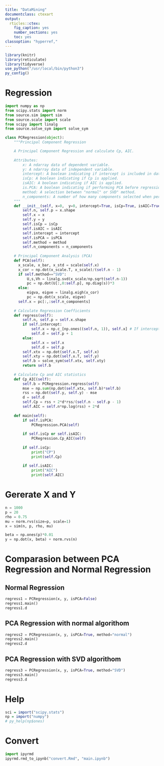 ```yaml
---
title: "DataMining"
documentclass: ctexart
output:
  rticles::ctex:
    fig_caption: yes
    number_sections: yes
    toc: yes
classoption: "hyperref,"
---
```


```r
library(knitr)
library(reticulate)
library(tidyverse)
use_python("/usr/local/bin/python3")
py_config()
```

# Regression

```python
import numpy as np
from scipy.stats import norm
from source.sim import sim
from source.scale import scale
from scipy import linalg
from source.solve_sym import solve_sym

class PCRegression(object):
    """Principal Component Regression

    A Principal Component Regression and calculate Cp, AIC.
    
    Attributes:
        x: A ndarray data of dependent variable.
        y: A ndarray data of independent variable.
        intercept: A boolean indicating if intercept is included in data.
        isCp: A boolean indicating if Cp is applied.
        isAIC: A boolean indicating if AIC is applied.
        is.PCA: A boolean indicating if performing PCA before regression.
        method: A selection between "normal" or SVD" method.
        n_components: A number of how many components selected when performing PCA
    """
    def __init__(self, x=0,  y=0, intercept=True, isCp=True, isAIC=True, isPCA=True, method="SVD", n_components = 3):
        self.n, self.p = x.shape
        self.x = x
        self.y = y
        self.isCp = isCp
        self.isAIC = isAIC
        self.intercept = intercept
        self.isPCA = isPCA
        self.method = method
        self.n_components = n_components
        
    # Principal Component Analysis (PCA)
    def PCA(self):
      x_scale, x_bar, x_std = scale(self.x)
      x_cor = np.dot(x_scale.T, x_scale)/(self.n - 1)
      if self.method=="SVD":
          U,s,Vh = linalg.svd(x_scale/np.sqrt(self.n-1))
          pc = np.dot(U[:,0:self.p], np.diag(s))*3
      else:
          eigva, eigve = linalg.eigh(x_cor)
          pc = np.dot(x_scale, eigve)
      self.x = pc[:,:self.n_components]
        
    # Calculate Regression Coefficients
    def regress(self):
        self.n, self.p = self.x.shape
        if self.intercept:
            self.x = np.c_[np.ones((self.n, 1)), self.x] # If intercept, then generize a column which is all 1
            self.d = self.p + 1
        else:
            self.x = self.x
            self.d = self.p
        self.xtx = np.dot(self.x.T, self.x)
        self.xty = np.dot(self.x.T, self.y)
        self.b = solve_sym(self.xtx, self.xty)
        return self.b
    
    # Calculate Cp and AIC statistics
    def Cp_AIC(self):
        self.b = PCRegression.regress(self)
        mse = np.sum(np.dot(self.xtx, self.b)*self.b)
        rss = np.dot(self.y, self.y) - mse
        d = self.d
        self.Cp = rss + 2*d*rss/(self.n - self.p - 1)
        self.AIC = self.n*np.log(rss) + 2*d
    
    def main(self):
        if self.isPCA:
            PCRegression.PCA(self)
            
        if self.isCp or self.isAIC:
            PCRegression.Cp_AIC(self)
            
        if self.isCp:
            print("CP")
            print(self.Cp)
            
        if self.isAIC:
            print("AIC")
            print(self.AIC)
```

# Gererate X and Y

```python
n = 1000
p = 20
rho = 0.75
mu = norm.rvs(size=p, scale=1)
x = sim(n, p, rho, mu)

beta = np.ones(p)*0.01
y = np.dot(x, beta) + norm.rvs(n)
```

# Comparasion between PCA Regression and Normal Regression

## Normal Regression

```python
regress1 = PCRegression(x, y, isPCA=False)
regress1.main()
regress1.d
```

## PCA Regression with normal algorithom

```python
regress2 = PCRegression(x, y, isPCA=True, method="normal")
regress2.main()
regress2.d
```

## PCA Regression with SVD algorithom

```python
regress3 = PCRegression(x, y, isPCA=True, method="SVD")
regress3.main()
regress3.d
```

# Help

```r
sci = import("scipy.stats")
np = import("numpy")
# py_help(np$ones)
```

# Convert

```python
import ipyrmd
ipyrmd.rmd_to_ipynb("convert.Rmd", "main.ipynb")
```


